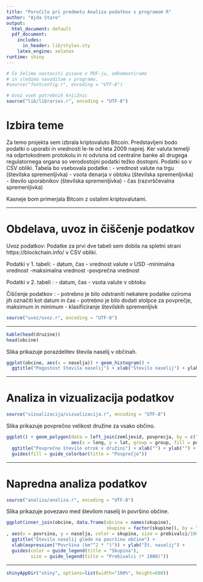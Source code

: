 ```yaml
---
title: "Poročilo pri predmetu Analiza podatkov s programom R"
author: "Ajda Stare"
output:
  html_document: default
  pdf_document:
    includes:
      in_header: lib/styles.sty
    latex_engine: xelatex
runtime: shiny
---
```


```r
# Če želimo nastaviti pisave v PDF-ju, odkomentiramo
# in sledimo navodilom v programu.
#source("fontconfig.r", encoding = "UTF-8")

# Uvoz vseh potrebnih knjižnic
source("lib/libraries.r", encoding = "UTF-8")
```

# Izbira teme

Za temo projekta sem izbrala kriptovaluto Bitcoin. Predstavljeni bodo podatki o uporabi in vrednosti le-te od leta 2009 naprej. Ker valuta temelji na odprtokodnem protokolu in ni odvisna od centralne banke ali drugega regulatornega organa so verodostojni podatki težko dostopni. Podatki so v CSV obliki. Tabela bo vsebovala podatke : 
- vrednost valute na trgu (številska spremenljivka)
- vsota denarja v obtoku (številska spremenljivka)
- število uporabnikov (številska spremenljivka)
- čas (razvrščevalna spremenljivka)

Kasneje bom primerjala Bitcoin z ostalimi kriptovalutami. 


***

# Obdelava, uvoz in čiščenje podatkov
Uvoz podatkov: 
Podatke za prvi dve tabeli sem dobila na spletni strani https://blockchain.info/ v CSV obliki. 

Podatki v 1. tabeli: 
- datum, čas
- vrednost valute v USD
-minimalna vrednost
-maksimalna vrednost
-povprečna vrednost

Podatki v 2. tabeli : 
- datum, čas
- vsota valute v obtoku


Čiščenje podatkov : 
- potrebno je bilo odstraniti nekatere podatke oziroma jih označiti kot datum in čas
- potrebno je bilo dodati stolpce za povprečje, maksimum in minimum
- klasificiranje številskih spremenljivk



```r
source("uvoz/uvoz.r", encoding = "UTF-8")
```
***

```r
kable(head(druzine))
head(obcine)
```

Slika \ref{fig:histogram} prikazuje porazdelitev števila naselij v občinah.

```r
ggplot(obcine, aes(x = naselja)) + geom_histogram() +
  ggtitle("Pogostost števila naselij") + xlab("Število naselij") + ylab("Število občin")
```

***

# Analiza in vizualizacija podatkov

```r
source("vizualizacija/vizualizacija.r", encoding = "UTF-8")
```

Slika \ref{fig:zemljevid} prikazuje povprečno velikost družine za vsako občino.

```r
ggplot() + geom_polygon(data = left_join(zemljevid, povprecja, by = c("OB_UIME" = "obcina")),
                        aes(x = long, y = lat, group = group, fill = povprecje)) +
  ggtitle("Povprečno število otrok v družini") + xlab("") + ylab("") +
  guides(fill = guide_colorbar(title = "Povprečje"))
```

***

# Napredna analiza podatkov

```r
source("analiza/analiza.r", encoding = "UTF-8")
```

Slika \ref{fig:graf} prikazuje povezavo med številom naselij in površino občine.

```r
ggplot(inner_join(obcine, data.frame(obcina = names(skupine),
                                     skupina = factor(skupine)), by = "obcina")
, aes(x = povrsina, y = naselja, color = skupina, size = prebivalci/1000)) + geom_point() +
  ggtitle("Število naselij glede na površino občine") +
  xlab(expression("Površina (km"^2 * ")")) + ylab("Št. naselij") +
  guides(color = guide_legend(title = "Skupina"),
         size = guide_legend(title = "Prebivalci (* 1000)"))
```

***

```r
shinyAppDir("shiny", options=list(width="100%", height=600))
```
